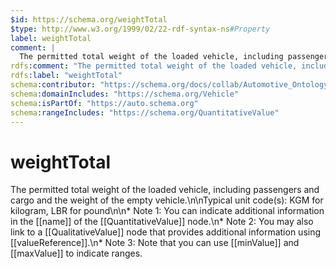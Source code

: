```yaml
---
$id: https://schema.org/weightTotal
$type: http://www.w3.org/1999/02/22-rdf-syntax-ns#Property
label: weightTotal
comment: |
  The permitted total weight of the loaded vehicle, including passengers and cargo and the weight of the empty vehicle.\n\nTypical unit code(s): KGM for kilogram, LBR for pound\n\n* Note 1: You can indicate additional information in the [[name]] of the [[QuantitativeValue]] node.\n* Note 2: You may also link to a [[QualitativeValue]] node that provides additional information using [[valueReference]].\n* Note 3: Note that you can use [[minValue]] and [[maxValue]] to indicate ranges.
rdfs:comment: "The permitted total weight of the loaded vehicle, including passengers and cargo and the weight of the empty vehicle.\\n\\nTypical unit code(s): KGM for kilogram, LBR for pound\\n\\n* Note 1: You can indicate additional information in the [[name]] of the [[QuantitativeValue]] node.\\n* Note 2: You may also link to a [[QualitativeValue]] node that provides additional information using [[valueReference]].\\n* Note 3: Note that you can use [[minValue]] and [[maxValue]] to indicate ranges."
rdfs:label: "weightTotal"
schema:contributor: "https://schema.org/docs/collab/Automotive_Ontology_Working_Group"
schema:domainIncludes: "https://schema.org/Vehicle"
schema:isPartOf: "https://auto.schema.org"
schema:rangeIncludes: "https://schema.org/QuantitativeValue"
---
```


# weightTotal

The permitted total weight of the loaded vehicle, including passengers and cargo and the weight of the empty vehicle.\n\nTypical unit code(s): KGM for kilogram, LBR for pound\n\n* Note 1: You can indicate additional information in the [[name]] of the [[QuantitativeValue]] node.\n* Note 2: You may also link to a [[QualitativeValue]] node that provides additional information using [[valueReference]].\n* Note 3: Note that you can use [[minValue]] and [[maxValue]] to indicate ranges.

